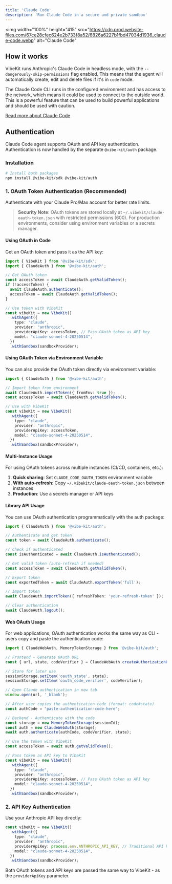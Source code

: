 ```yaml
---
title: 'Claude Code'
description: 'Run Claude Code in a secure and private sandbox'
---
```


<img
  width="100%"
  height="415"
  src="https://cdn.prod.website-files.com/67ce28cfec624e2b733f8a52/6826a6227b1fbd47034d1936_claude-code.webp"
  alt="Claude Code"
></img>



## How it works

VibeKit runs Anthropic's Claude Code in headless mode, with the `--dangerously-skip-permissions` flag enabled. This means that the agent will automatically create, edit and delete files if it's in `code` mode.

The Claude Code CLI runs in the configured environment and has access to the network, which means it could be used to connect to the outside world. This is a powerful feature that can be used to build powerful applications and should be used with caution.

[Read more about Claude Code](https://docs.anthropic.com/en/docs/claude-code/overview)

## Authentication

Claude Code agent supports OAuth and API key authentication. Authentication is now handled by the separate `@vibe-kit/auth` package.

### Installation

```bash
# Install both packages
npm install @vibe-kit/sdk @vibe-kit/auth
```

### 1. OAuth Token Authentication (Recommended)

Authenticate with your Claude Pro/Max account for better rate limits.

> **Security Note**: OAuth tokens are stored locally at `~/.vibekit/claude-oauth-token.json` with restricted permissions (600). For production environments, consider using environment variables or a secrets manager.

#### Using OAuth in Code

Get an OAuth token and pass it as the API key:

```typescript
import { VibeKit } from '@vibe-kit/sdk';
import { ClaudeAuth } from '@vibe-kit/auth';

// Get OAuth token
const accessToken = await ClaudeAuth.getValidToken();
if (!accessToken) {
  await ClaudeAuth.authenticate();
  accessToken = await ClaudeAuth.getValidToken();
}

// Use token with VibeKit
const vibeKit = new VibeKit()
  .withAgent({
    type: "claude",
    provider: "anthropic",
    providerApiKey: accessToken, // Pass OAuth token as API key
    model: "claude-sonnet-4-20250514",
  })
  .withSandbox(sandboxProvider);
```

#### Using OAuth Token via Environment Variable

You can also provide the OAuth token directly via environment variable:

```typescript
import { ClaudeAuth } from '@vibe-kit/auth';

// Import token from environment
await ClaudeAuth.importToken({ fromEnv: true });
const accessToken = await ClaudeAuth.getValidToken();

// Use with VibeKit
const vibeKit = new VibeKit()
  .withAgent({
    type: "claude",
    provider: "anthropic",
    providerApiKey: accessToken,
    model: "claude-sonnet-4-20250514",
  })
  .withSandbox(sandboxProvider);
```

#### Multi-Instance Usage

For using OAuth tokens across multiple instances (CI/CD, containers, etc.):

1. **Quick sharing**: Set `CLAUDE_CODE_OAUTH_TOKEN` environment variable
2. **With auto-refresh**: Copy `~/.vibekit/claude-oauth-token.json` between instances
3. **Production**: Use a secrets manager or API keys

#### Library API Usage

You can use OAuth authentication programmatically with the auth package:

```typescript
import { ClaudeAuth } from '@vibe-kit/auth';

// Authenticate and get token
const token = await ClaudeAuth.authenticate();

// Check if authenticated
const isAuthenticated = await ClaudeAuth.isAuthenticated();

// Get valid token (auto-refresh if needed)
const accessToken = await ClaudeAuth.getValidToken();

// Export token
const exportedToken = await ClaudeAuth.exportToken('full');

// Import token
await ClaudeAuth.importToken({ refreshToken: 'your-refresh-token' });

// Clear authentication
await ClaudeAuth.logout();
```

#### Web OAuth Usage

For web applications, OAuth authentication works the same way as CLI - users copy and paste the authentication code:

```typescript
import { ClaudeWebAuth, MemoryTokenStorage } from '@vibe-kit/auth';

// Frontend - Generate OAuth URL
const { url, state, codeVerifier } = ClaudeWebAuth.createAuthorizationUrl();

// Store for later use
sessionStorage.setItem('oauth_state', state);
sessionStorage.setItem('oauth_code_verifier', codeVerifier);

// Open Claude authentication in new tab
window.open(url, '_blank');

// After user copies the authentication code (format: code#state)
const authCode = "paste-authentication-code-here";

// Backend - Authenticate with the code
const storage = new MemoryTokenStorage(sessionId);
const auth = new ClaudeWebAuth(storage);
await auth.authenticate(authCode, codeVerifier, state);

// Use the token with VibeKit
const accessToken = await auth.getValidToken();

// Pass token as API key to VibeKit
const vibeKit = new VibeKit()
  .withAgent({
    type: "claude",
    provider: "anthropic",
    providerApiKey: accessToken, // Pass OAuth token as API key
    model: "claude-sonnet-4-20250514",
  })
  .withSandbox(sandboxProvider);
```

### 2. API Key Authentication

Use your Anthropic API key directly:

```typescript
const vibeKit = new VibeKit()
  .withAgent({
    type: "claude",
    provider: "anthropic",
    providerApiKey: process.env.ANTHROPIC_API_KEY, // Traditional API key
    model: "claude-sonnet-4-20250514",
  })
  .withSandbox(sandboxProvider);
```

Both OAuth tokens and API keys are passed the same way to VibeKit - as the `providerApiKey` parameter.